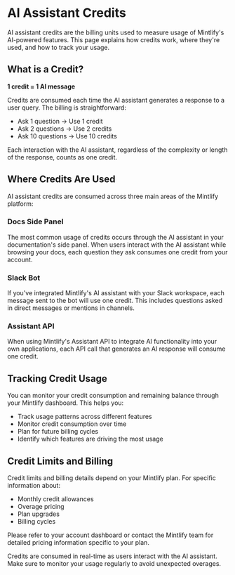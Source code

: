 # AI Assistant Credits

AI assistant credits are the billing units used to measure usage of Mintlify's AI-powered features. This page explains how credits work, where they're used, and how to track your usage.

## What is a Credit?

**1 credit = 1 AI message**

Credits are consumed each time the AI assistant generates a response to a user query. The billing is straightforward:

- Ask 1 question → Use 1 credit
- Ask 2 questions → Use 2 credits
- Ask 10 questions → Use 10 credits

Each interaction with the AI assistant, regardless of the complexity or length of the response, counts as one credit.

## Where Credits Are Used

AI assistant credits are consumed across three main areas of the Mintlify platform:

### Docs Side Panel
The most common usage of credits occurs through the AI assistant in your documentation's side panel. When users interact with the AI assistant while browsing your docs, each question they ask consumes one credit from your account.

### Slack Bot
If you've integrated Mintlify's AI assistant with your Slack workspace, each message sent to the bot will use one credit. This includes questions asked in direct messages or mentions in channels.

### Assistant API
When using Mintlify's Assistant API to integrate AI functionality into your own applications, each API call that generates an AI response will consume one credit.

## Tracking Credit Usage

You can monitor your credit consumption and remaining balance through your Mintlify dashboard. This helps you:

- Track usage patterns across different features
- Monitor credit consumption over time
- Plan for future billing cycles
- Identify which features are driving the most usage

## Credit Limits and Billing

Credit limits and billing details depend on your Mintlify plan. For specific information about:

- Monthly credit allowances
- Overage pricing
- Plan upgrades
- Billing cycles

Please refer to your account dashboard or contact the Mintlify team for detailed pricing information specific to your plan.

<Note>
Credits are consumed in real-time as users interact with the AI assistant. Make sure to monitor your usage regularly to avoid unexpected overages.
</Note>